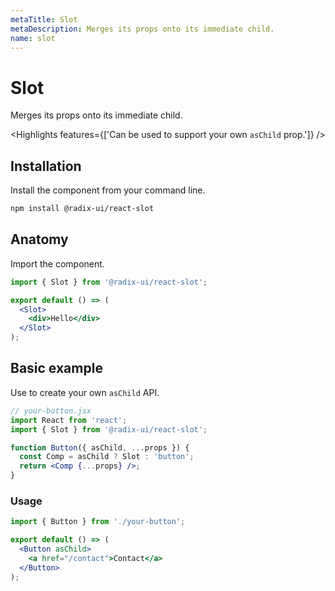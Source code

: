 ```yaml
---
metaTitle: Slot
metaDescription: Merges its props onto its immediate child.
name: slot
---
```


# Slot

<Description>Merges its props onto its immediate child.</Description>

<Highlights features={['Can be used to support your own `asChild` prop.']} />

## Installation

Install the component from your command line.

```bash
npm install @radix-ui/react-slot
```

## Anatomy

Import the component.

```jsx
import { Slot } from '@radix-ui/react-slot';

export default () => (
  <Slot>
    <div>Hello</div>
  </Slot>
);
```

## Basic example

Use to create your own `asChild` API.

```jsx line=9
// your-button.jsx
import React from 'react';
import { Slot } from '@radix-ui/react-slot';

function Button({ asChild, ...props }) {
  const Comp = asChild ? Slot : 'button';
  return <Comp {...props} />;
}
```

### Usage

```jsx
import { Button } from './your-button';

export default () => (
  <Button asChild>
    <a href="/contact">Contact</a>
  </Button>
);
```
